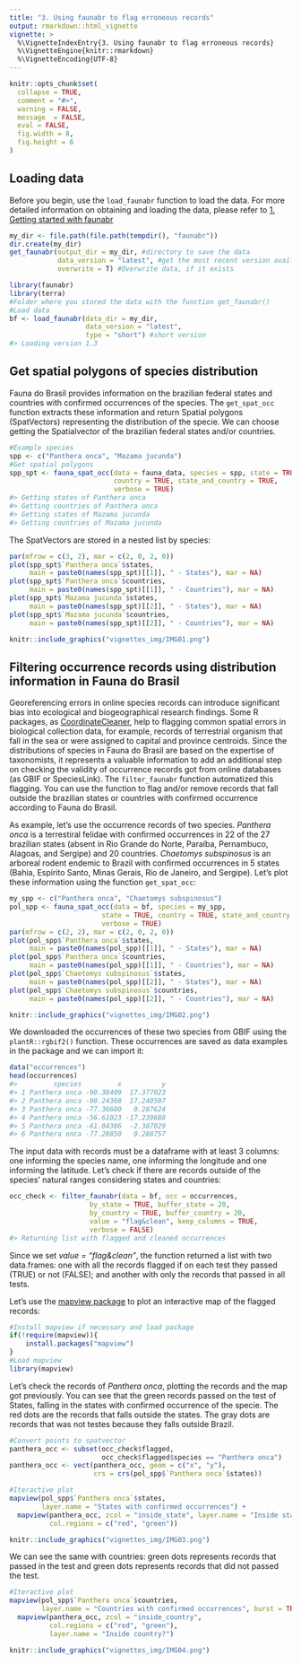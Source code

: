 ```yaml
---
title: "3. Using faunabr to flag erroneous records"
output: rmarkdown::html_vignette
vignette: >
  %\VignetteIndexEntry{3. Using faunabr to flag erroneous records}
  %\VignetteEngine{knitr::rmarkdown}
  %\VignetteEncoding{UTF-8}
---
```


```r
knitr::opts_chunk$set(
  collapse = TRUE,
  comment = "#>",
  warning = FALSE,
  message  = FALSE,
  eval = FALSE,
  fig.width = 8,
  fig.height = 6
)
```

## Loading data
Before you begin, use the `load_faunabr` function to load the data. For more detailed information on obtaining and loading the data, please refer to [1. Getting started with faunabr](getting_started.html)

```r
my_dir <- file.path(file.path(tempdir(), "faunabr"))
dir.create(my_dir)
get_faunabr(output_dir = my_dir, #directory to save the data
            data_version = "latest", #get the most recent version available
            overwrite = T) #Overwrite data, if it exists
```

```r
library(faunabr)
library(terra)
#Folder where you stored the data with the function get_faunabr()
#Load data
bf <- load_faunabr(data_dir = my_dir,
                   data_version = "latest",
                   type = "short") #short version
#> Loading version 1.3
```


## Get spatial polygons of species distribution
Fauna do Brasil provides information on the brazilian federal states and countries with confirmed occurrences of the species. The `get_spat_occ` function extracts these information and return Spatial polygons (SpatVectors) representing the distribution of the specie. We can choose getting the Spatialvector of the brazilian federal states and/or countries.

```r
#Example species
spp <- c("Panthera onca", "Mazama jucunda")
#Get spatial polygons
spp_spt <- fauna_spat_occ(data = fauna_data, species = spp, state = TRUE,
                          country = TRUE, state_and_country = TRUE,
                          verbose = TRUE)
#> Getting states of Panthera onca
#> Getting countries of Panthera onca
#> Getting states of Mazama jucunda
#> Getting countries of Mazama jucunda
```

The SpatVectors are stored in a nested list by species:

```r
par(mfrow = c(3, 2), mar = c(2, 0, 2, 0)) 
plot(spp_spt$`Panthera onca`$states,
     main = paste0(names(spp_spt)[[1]], " - States"), mar = NA)
plot(spp_spt$`Panthera onca`$countries,
     main = paste0(names(spp_spt)[[1]], " - Countries"), mar = NA)
plot(spp_spt$`Mazama jucunda`$states,
     main = paste0(names(spp_spt)[[2]], " - States"), mar = NA)
plot(spp_spt$`Mazama jucunda`$countries,
     main = paste0(names(spp_spt)[[2]], " - Countries"), mar = NA)
```

```r
knitr::include_graphics("vignettes_img/IMG01.png")
```

## Filtering occurrence records using distribution information in Fauna do Brasil

Georeferencing errors in online species records can introduce significant bias into ecological and biogeographical research findings. Some R packages, as [CoordinateCleaner](https://besjournals.onlinelibrary.wiley.com/doi/10.1111/2041-210X.13152), help to flagging common spatial errors in biological collection data, for example, records of terrestrial organism that fall in the sea or were assigned to capital and province centroids.
Since the distributions of species in Fauna do Brasil are based on the expertise of taxonomists, it represents a valuable information to add an additional step on checking the validity of occurrence records got from online databases (as GBIF or SpeciesLink). 
The `filter_faunabr` function automatized this flagging. You can use the function to flag and/or remove records that fall outside the brazilian states or countries with confirmed occurrence according to Fauna do Brasil.

As example, let's use the occurrence records of two species. *Panthera onca* is a terrestiral felidae with confirmed occurrences in 22 of the 27 brazilian states (absent in Rio Grande do Norte, Paraíba, Pernambuco, Alagoas, and Sergipe) and 20 countries.
*Chaetomys subspinosus* is an arboreal rodent endemic to Brazil with confirmed occurrences in 5 states (Bahia, Espírito Santo, Minas Gerais, Rio de Janeiro, and Sergipe). Let's plot these information using the function `get_spat_occ`:

```r
my_spp <- c("Panthera onca", "Chaetomys subspinosus")
pol_spp <- fauna_spat_occ(data = bf, species = my_spp,
                       state = TRUE, country = TRUE, state_and_country = TRUE,
                       verbose = TRUE)
par(mfrow = c(2, 2), mar = c(2, 0, 2, 0))
plot(pol_spp$`Panthera onca`$states,
     main = paste0(names(pol_spp)[[1]], " - States"), mar = NA)
plot(pol_spp$`Panthera onca`$countries,
     main = paste0(names(pol_spp)[[1]], " - Countries"), mar = NA)
plot(pol_spp$`Chaetomys subspinosus`$states,
     main = paste0(names(pol_spp)[[2]], " - States"), mar = NA)
plot(pol_spp$`Chaetomys subspinosus`$countries,
     main = paste0(names(pol_spp)[[2]], " - Countries"), mar = NA)
```
```r
knitr::include_graphics("vignettes_img/IMG02.png")
```
We downloaded the occurrences of these two species from GBIF using the `plantR::rgbif2()` function. These occurrences are saved as data examples in the package and we can import it:

```r
data("occurrences")
head(occurrences)
#>         species         x          y
#> 1 Panthera onca -90.38409  17.377023
#> 2 Panthera onca -90.24368  17.240507
#> 3 Panthera onca -77.36680   0.287624
#> 4 Panthera onca -56.61023 -17.239688
#> 5 Panthera onca -61.04386  -2.387029
#> 6 Panthera onca -77.28850   0.288757
```

The input data with records must be a dataframe with at least 3 columns: one informing the species name, one informing the longitude and one informing the latitude.
Let's check if there are records outside of the species' natural ranges considering states and countries:

```r
occ_check <- filter_faunabr(data = bf, occ = occurrences,
                    by_state = TRUE, buffer_state = 20,
                    by_country = TRUE, buffer_country = 20,
                    value = "flag&clean", keep_columns = TRUE,
                    verbose = FALSE)
#> Returning list with flagged and cleaned occurrences
```

Since we set *value = "flag&clean"*, the function returned a list with two data.frames: one with all the records flagged if on each test they passed (TRUE) or not (FALSE); and another with only the records that passed in all tests.

Let's use the [mapview package](https://r-spatial.github.io/mapview/) to plot an interactive map of the flagged records:

```r
#Install mapview if necessary and load package
if(!require(mapview)){
    install.packages("mapview")
}
#Load mapview
library(mapview)
```

Let's check the records of *Panthera onca*, plotting the records and the map got previously. You can see that the green records passed on the test of States, falling in the states with confirmed occurrence of the specie. The red dots are the records that falls outside the states. The gray dots are records that was not testes because they falls outside Brazil.

```r
#Convert points to spatvector
panthera_occ <- subset(occ_check$flagged,
                       occ_check$flagged$species == "Panthera onca")
panthera_occ <- vect(panthera_occ, geom = c("x", "y"),
                     crs = crs(pol_spp$`Panthera onca`$states))

#Iteractive plot
mapview(pol_spp$`Panthera onca`$states,
        layer.name = "States with confirmed occurrences") +
  mapview(panthera_occ, zcol = "inside_state", layer.name = "Inside state?",
          col.regions = c("red", "green"))
```
```r
knitr::include_graphics("vignettes_img/IMG03.png")
```
We can see the same with countries: green dots represents records that passed in the test and green dots represents records that did not passed the test.

```r
#Iteractive plot
mapview(pol_spp$`Panthera onca`$countries,
        layer.name = "Countries with confirmed occurrences", burst = TRUE, legend = F) +
  mapview(panthera_occ, zcol = "inside_country",
          col.regions = c("red", "green"),
          layer.name = "Inside country?")
```
```r
knitr::include_graphics("vignettes_img/IMG04.png")
```
